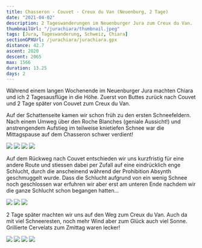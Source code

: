 ```yaml
---
title: Chasseron - Couvet - Creux du Van (Neuenburg, 2 Tage)
date: "2021-04-02"
description: 2 Tageswanderungen im Neuenburger Jura zum Creux du Van.
thumbnailUrl: "/jurachiara/thumbnail.jpeg"
tags: [Jura, Tageswanderung, Schweiz, Chiara]
sectionGPXUrl: /jurachiara/jurachiara.gpx
distance: 42.7
ascent: 2020
descent: 2065
max: 1566
duration: 13.25
days: 2
---
```


Während einem langen Wochenende im Neuenburger Jura machten Chiara und ich 2 Tagesausflüge in die Höhe. Zuerst von Buttes zurück nach Couvet und 2 Tage später von Couvet zum Creux du Van.

Auf der Schattenseite kamen wir schon früh zu den ersten Schneefeldern. Nach einem Umweg über den Roche Blanches (geniale Aussicht!) und anstrengendem Aufstieg im teilweise knietiefen Schnee war die Mittagspause auf dem Chasseron schwer verdient!

<Img src="/jurachiara/1.jpeg" d="" />
<Img src="/jurachiara/2.jpeg" d="Zehntausende Krokusse auf den Wiesen" />
<Img
	src="/jurachiara/3.jpeg"
	d="Sonnenseite schneefrei, Schattenseite schneebedeckt"
/>
<Img src="/jurachiara/4.jpeg" d="Hier könnte man noch Ski fahren..." />

Auf dem Rückweg nach Couvet entschieden wir uns kurzfristig für eine andere Route und stiessen dabei per Zufall auf eine eindrücklich enge Schlucht, durch die anscheinend während der Prohibition Absynth geschmuggelt wurde. Dass die Schlucht aufgrund von ein wenig Schnee noch geschlossen war erfuhren wir aber erst am unteren Ende nachdem wir die ganze Schlucht schon begangen hatten...

<Img
	src="/jurachiara/5.jpeg"
	d="Per Zufall stiessen wir auf die 'Pouetta Raisse Gorge'"
/>
<Img src="/jurachiara/6.jpeg" d="" />
<Img src="/jurachiara/7.jpeg" d="" />

2 Tage später machten wir uns auf den Weg zum Creux du Van. Auch da mit viel Schneeresten, noch mehr Wind aber zum Glück auch viel Sonne. Grillierte Cervelats zum Zmittag waren lecker!

<Img src="/jurachiara/8.jpeg" d="Hier ist der Frühling definitiv angekommen!" />
<Img src="/jurachiara/9.jpeg" d="Creux du Van mit viel Wind :)" />
<Img
	src="/jurachiara/10.jpeg"
	d="Eine Gruppe Steinböcke direkt neben dem Weg"
/>
<Img src="/jurachiara/11.jpeg" d="Mittagessen :D" />
